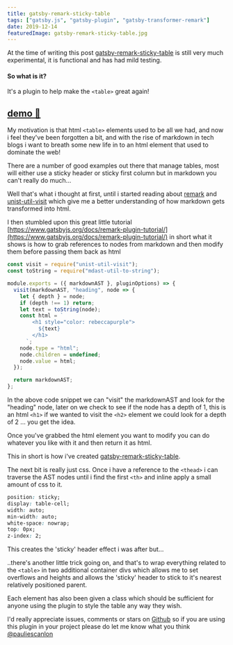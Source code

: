 ```yaml
---
title: gatsby-remark-sticky-table
tags: ["gatsby.js", "gatsby-plugin", "gatsby-transformer-remark"]
date: 2019-12-14
featuredImage: gatsby-remark-sticky-table.jpg
---
```


At the time of writing this post [gatsby-remark-sticky-table](https://github.com/PaulieScanlon/gatsby-remark-sticky-table) is still very much experimental, it is functional and has had mild testing.

#### So what is it?

It's a plugin to help make the `<table>` great again!

## [demo 🧲](https://gatsby-remark-sticky-table.netlify.com/)

My motivation is that html `<table>` elements used to be all we had, and now i feel they've been forgotten a bit, and with the rise of markdown in tech blogs i want to breath some new life in to an html element that used to dominate the web!

There are a number of good examples out there that manage tables, most will either use a sticky header or sticky first column but in markdown you can't really do much...

Well that's what i thought at first, until i started reading about [remark](https://github.com/remarkjs/remark) and [unist-util-visit](https://github.com/syntax-tree/unist-util-visit) which give me a better understanding of how markdown gets transformed into html.

I then stumbled upon this great little tutorial [https://www.gatsbyjs.org/docs/remark-plugin-tutorial/](https://www.gatsbyjs.org/docs/remark-plugin-tutorial/) in short what it shows is how to grab references to nodes from markdown and then modify them before passing them back as html

```javascript
const visit = require("unist-util-visit");
const toString = require("mdast-util-to-string");

module.exports = ({ markdownAST }, pluginOptions) => {
  visit(markdownAST, "heading", node => {
    let { depth } = node;
    if (depth !== 1) return;
    let text = toString(node);
    const html = `
        <h1 style="color: rebeccapurple">
          ${text}
        </h1>
      `;
    node.type = "html";
    node.children = undefined;
    node.value = html;
  });

  return markdownAST;
};
```

In the above code snippet we can "visit" the markdownAST and look for the "heading" node, later on we check to see if the node has a depth of 1, this is an html `<h1>` if we wanted to visit the `<h2>` element we could look for a depth of 2 ... you get the idea.

Once you've grabbed the html element you want to modify you can do whatever you like with it and then return it as html.

This in short is how i've created [gatsby-remark-sticky-table](https://github.com/PaulieScanlon/gatsby-remark-sticky-table).

The next bit is really just css. Once i have a reference to the `<thead>` i can traverse the AST nodes until i find the first `<th>` and inline apply a small amount of css to it.

```css
position: sticky;
display: table-cell;
width: auto;
min-width: auto;
white-space: nowrap;
top: 0px;
z-index: 2;
```

This creates the 'sticky' header effect i was after but...

..there's another little trick going on, and that's to wrap everything related to the `<table>` in two additional container divs which allows me to set overflows and heights and allows the 'sticky' header to stick to it's nearest relatively positioned parent.

Each element has also been given a class which should be sufficient for anyone using the plugin to style the table any way they wish.

I'd really appreciate issues, comments or stars on [Github](https://github.com/PaulieScanlon/gatsby-remark-sticky-table) so if you are using this plugin in your project please do let me know what you think [@pauliescanlon](https://twitter.com/PaulieScanlon)
